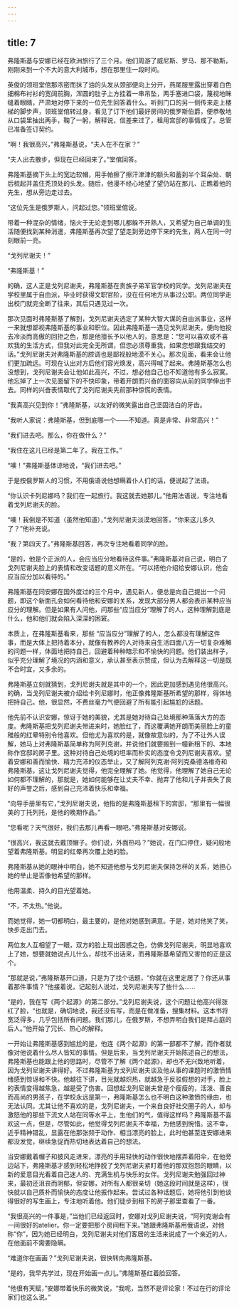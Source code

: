 ```yaml
---
---
---
```

title: 7
---




弗隆斯基与安娜已经在欧洲旅行了三个月。他们周游了威尼斯、罗马、那不勒斯，刚刚来到一个不大的意大利城市，想在那里住一段时间。

英俊的领班堂倌那浓密而抹了油的头发从颈部便向上分开，燕尾服里露出穿着白色细棉布衬衫的宽阔前胸，浑圆的肚子上方挂着一串吊坠，两手塞进口袋，蔑视地眯缝着眼睛，严肃地对停下来的一位先生回答着什么。听到门口的另一侧传来走上楼梯的脚步声，领班堂倌转过身，看见了订下他们最好房间的俄罗斯伯爵，便恭敬地从口袋里抽出两手，鞠了一躬，解释说，信差来过了，租用宫邸的事情成了。总管已准备签订契约。

“啊！我很高兴，”弗隆斯基说，“夫人在不在家？”

“夫人出去散步，但现在已经回来了。”堂倌回答。

弗隆斯基摘下头上的宽边软帽，用手帕擦了擦汗津津的额头和蓄到半个耳朵处、朝后梳起并盖住秃顶处的头发。随后，他漫不经心地望了望仍站在那儿、正瞧着他的先生，想从旁边走过去。

“这位先生是俄罗斯人，问起过您。”领班堂倌说。

带着一种混杂的情绪，恼火于无论走到哪儿都躲不开熟人，又希望为自己单调的生活随便找到某种消遣，弗隆斯基再次望了望走到旁边停下来的先生，两人在同一时刻眼前一亮。

“戈列尼谢夫！”

“弗隆斯基！”

的确，这人正是戈列尼谢夫，弗隆斯基在贵族子弟军官学校的同学。戈列尼谢夫在学校里属于自由派，毕业时获得文职官阶，没在任何地方从事过公职。两位同学走出校门就完全断了往来，其后只遇见过一次。

那次见面时弗隆斯基了解到，戈列尼谢夫选定了某种大智大谋的自由派事业，这样一来就想鄙视弗隆斯基的事业和职位。因此弗隆斯基一遇见戈列尼谢夫，便向他投去冷淡而高傲的回拒之色，那是他擅长予以他人的，意思是：“您可以喜欢或不喜欢我的生活方式，但我对此完全无所谓，但您必须尊重我，如果您想跟我结交的话。”戈列尼谢夫对弗隆斯基的腔调也是鄙视般地漠不关心。那次见面，看来会让他们更加疏远。可现在认出对方后他们容光焕发，高兴得喊了起来。弗隆斯基怎么也没想到，戈列尼谢夫会让他如此高兴，不过，想必他自己也不知道他有多么寂寞。他忘掉了上一次见面留下的不快印象，带着开朗而兴奋的面容向从前的同学伸出手去。同样的兴奋表情取代了戈列尼谢夫先前那种惊慌的表情。

“我真高兴见到你！”弗隆斯基，以友好的微笑露出自己坚固洁白的牙齿。

“我听人家说：弗隆斯基，但到底哪一个——不知道。真是非常、非常高兴！”

“我们进去吧。那么，你在做什么？”

“我住在这儿已经是第二年了。我在工作。”

“噢！”弗隆斯基体谅地说，“我们进去吧。”

于是按俄罗斯人的习惯，不用俄语说他想瞒着仆人们的话，便说起了法语。

“你认识卡列尼娜吗？我们在一起旅行。我这就去她那儿。”他用法语说，专注地看着戈列尼谢夫的脸。

“噢！我倒是不知道（虽然他知道），”戈列尼谢夫淡漠地回答，“你来这儿多久了？”他补充说。

“我？第四天了。”弗隆斯基回答，再次专注地看着同学的脸。

“是的，他是个正派的人，会应当应分地看待这件事。”弗隆斯基对自己说，明白了戈列尼谢夫脸上的表情和改变话题的意义所在。“可以把他介绍给安娜认识，他会应当应分加以看待的。”

弗隆斯基在同安娜在国外度过的三个月中，遇见新人，便总是向自己提出一个问题，即这个新面孔会如何看待他和安娜的关系，发现大部分男人都会表示某种应当应分的理解。但是如果有人问他，问那些“应当应分”理解了的人，这种理解到底是什么，他和他们就会陷入深深的困窘。

本质上，在弗隆斯基看来，那些 “应当应分”理解了的人，怎么都没有理解这件事，而是大体上把持着本分，就像有教养的人对待来自生活四面八方一切复杂难解的问题一样，体面地把持自己，回避着种种暗示和不愉快的问题。他们装出样子，似乎充分理解了境况的内涵和意义，承认甚至表示赞成，但认为去解释这一切是既不合时宜，又多余的。

弗隆斯基立刻就猜到，戈列尼谢夫就是其中的一个，因此更加感到遇见他很高兴。的确，当戈列尼谢夫被介绍给卡列尼娜时，他正像弗隆斯基所希望的那样，得体地把持自己。他，很显然，不费丝毫力气便回避了所有能引起尴尬的话题。

他先前不认识安娜，惊讶于她的美貌，尤其是她对待自己处境那种落落大方的态度。弗隆斯基把戈列尼谢夫带进来时，她脸红了，而这覆满她开朗而美丽脸上的童稚般的红晕特别令他喜欢。但他尤为喜欢的是，就像故意似的，为了不让外人误解，她马上对弗隆斯基简单称为阿列克谢，并说他们就要搬到一幢新租下的、本地称作宫邸的房子里。这种对待自己处境的坦率而朴实的态度令戈列尼谢夫喜欢。望着安娜和善而愉快、精力充沛的仪态举止，又了解阿列克谢·阿列克桑德洛维奇和弗隆斯基，这让戈列尼谢夫觉得，他完全理解了她。他觉得，他理解了她自己无论如何都不理解的，那就是，她如何能够在让丈夫不幸、抛弃了他和儿子并丧失了良好的声誉之后，感到自己充沛着快乐和幸福。

“向导手册里有它，”戈列尼谢夫说，他指的是弗隆斯基租下的宫邸，“那里有一幅很美的丁托列托，是他的晚期作品。”

“您看呢？天气很好，我们去那儿再看一眼吧。”弗隆斯基对安娜说。

“很高兴，我这就去戴顶帽子。你们说，外面热吗？”她说，在门口停住，疑问般地望着弗隆斯基。明显的红晕再次覆上她的脸。

弗隆斯基从她的眼神中明白，她不知道他想与戈列尼谢夫保持怎样的关系，她担心她的举止是否像他希望的那样。

他用温柔、持久的目光望着她。

“不，不太热。”他说。

而她觉得，她一切都明白，最主要的，是他对她感到满意。于是，她对他笑了笑，快步走出门去。

两位友人互相望了一眼，双方的脸上现出困惑之色，仿佛戈列尼谢夫，明显地喜欢上了她，想要就她说点儿什么，却找不出话来，而弗隆斯基希望而又害怕的正是这个。

“那就是说，”弗隆斯基开口道，只是为了找个话题，“你就在这里定居了？你还从事着那件事情？”他接着说，记起别人说过，戈列尼谢夫写了些什么……

“是的，我在写《两个起源》的第二部分。”戈列尼谢夫说，这个问题让他高兴得涨红了脸，“也就是，确切地说，我还没有写，而是在做准备，搜集材料。这本书将宽泛得多，几乎包括所有问题。我们那儿，在俄罗斯，不想弄明白我们是拜占庭的后人。”他开始了冗长、热心的解释。

一开始让弗隆斯基感到尴尬的是，他连《两个起源》的第一部都不了解，而作者就像对他说着什么尽人皆知的事情。但是后来，当戈列尼谢夫开始陈述自己的想法，弗隆斯基也能跟上他的思路时，尽管不了解《两个起源》，却也不无兴致地听着，因为戈列尼谢夫讲得好。不过弗隆斯基为戈列尼谢夫谈及他从事的课题时的激愤情绪感到惊讶和不快。他越往下讲，目光就越炽热，就越急于反驳假想的对手，脸上的表情变得越焦急，越是受了伤害。回想起戈列尼谢夫曾是个瘦瘦的，活泼、善良而高尚的男孩子，在学校永远是第一，弗隆斯基怎么也不明白这种激愤的缘由，也无法认同。尤其让他不喜欢的是，戈列尼谢夫，一个来自良好社交圈子的人，却与激怒他的那些下流文人站在同等水平上，生他们的气，值得这样吗？弗隆斯基不喜欢这一点，但是，尽管如此，他觉得戈列尼谢夫不幸福，为他感到惋惜。这不幸，近乎精神错乱，显露在他那张频于动作、相当漂亮的脸上，此时他甚至连安娜进来都没发觉，继续急促而热切地表达着自己的想法。

当安娜戴着帽子和披风走进来，漂亮的手用轻快的动作很快地摆弄着阳伞，在他旁边站下，弗隆斯基才感到轻松地挣脱了戈列尼谢夫紧盯着他的那双抱怨的眼睛，以新的爱意目光看着自己迷人的、充满生机与快乐的女伴。戈列尼谢夫勉强回过神来，最初还沮丧而阴郁，但安娜，对所有人都很亲切（她这段时间就是这样），很快就以自己质朴而愉快的态度让他振作起来。尝试过各种话题后，她将他引到他谈得很好的写生画上，专注地听着他。他们徒步到租下的房子那里查看了一番。

“我很高兴的一件事是，”当他们已经返回时，安娜对戈列尼谢夫说，“阿列克谢会有一间很好的atelier。你一定要把那个房间租下来。”她跟弗隆斯基用俄语说，对他称“你”，因为她已经明白，戈列尼谢夫对他们客居的生活来说成了一个亲近的人，在他面前不需要隐瞒。

“难道你在画画？”戈列尼谢夫说，很快转向弗隆斯基。

“是的，我早先学过，现在开始画一点儿。”弗隆斯基红着脸回答。

“他很有天赋，”安娜带着快乐的微笑说，“我呢，当然不是评论家！不过在行的评论家们也这么说。”
